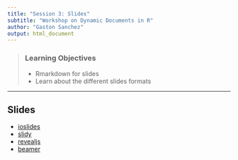 ```yaml
---
title: "Session 3: Slides"
subtitle: "Workshop on Dynamic Documents in R"
author: "Gaston Sanchez"
output: html_document
---
```


> ### Learning Objectives
>
> * Rmarkdown for slides
> * Learn about the different slides formats

-----

## Slides

- [ioslides](http://rmarkdown.rstudio.com/ioslides_presentation_format.html)
- [slidy](http://rmarkdown.rstudio.com/slidy_presentation_format.html)
- [revealjs](http://rmarkdown.rstudio.com/revealjs_presentation_format.html)
- [beamer](http://rmarkdown.rstudio.com/beamer_presentation_format.html)
